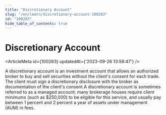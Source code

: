 ```yaml
---
title: "Discretionary Account"
slug: "/en/learn/discretionary-account-100283"
id: "100283"
hide_table_of_contents: true
---
```



# Discretionary Account

<ArticleMeta id={100283} updatedAt={'2023-09-26 13:58:47'} />
<div className='border-solid border-b border-t-0 my-4 border-[var(--ifm-color-gray-300)]' />

A discretionary account is an investment account that allows an authorized broker to buy and sell securities without the client's consent for each trade. The client must sign a discretionary disclosure with the broker as documentation of the client's consent.A discretionary account is sometimes referred to as a managed account; many brokerage houses require client minimums (such as $250,000) to be eligible for this service, and usually pay between 1 percent and 2 percent a year of assets under management (AUM) in fees.
